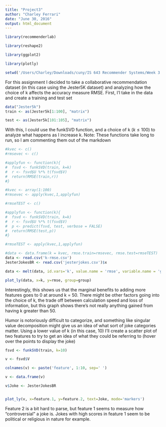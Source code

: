 ```yaml
---
title: "Project3"
author: "Charley Ferrari"
date: "June 30, 2016"
output: html_document
---
```



```r

library(recommenderlab)

library(reshape2)

library(ggplot2)

library(plotly)

setwd('/Users/Charley/Downloads/cuny/IS 643 Recommender Systems/Week 3')

```

For this assignment I decided to take a collaborative recommendation dataset (in this case using the Jester5K dataset) and analyzing how the choice of k affects the accuracy measure RMSE. First, I'l take in the data and create a training and test set


```r

data("Jester5k")
train <- as(Jester5k[1:100], "matrix")

test <- as(Jester5k[101:105], "matrix")

```

With this, I could use the funkSVD function, and a choice of k ($k \leq 100$) to analyze what happens as I increase k. Note: These functions take long to run, so I am commenting them out of the markdown

```r

#kvec <- c()
#rmsevec <- c()

#applyfun <- function(k){
#  fsvd <- funkSVD(train, k=k)
#  r <- fsvd$U %*% t(fsvd$V)
#  return(RMSE(train,r))
#}

#kvec <- array(1:100)
#rmsevec <- apply(kvec,1,applyfun)

#rmseTEST <- c()

#applyfun <- function(k){
#  fsvd <- funkSVD(train, k=k)
#  r <- fsvd$U %*% t(fsvd$V)
#  p <- predict(fsvd, test, verbose = FALSE)
#  return(RMSE(test,p))
#}

#rmseTEST <- apply(kvec,1,applyfun)

#data <- data.frame(k = kvec, rmse.train=rmsevec, rmse.test=rmseTEST)
data <- read.csv('k-rmse.csv')
JesterJokesBR <- read.csv('jesterjokes.csv')$x

data <- melt(data, id.vars='k', value.name = 'rmse', variable.name = 'group')

plot_ly(data, x=k, y=rmse, group=group)

```

Interestingly, this shows us that the marginal benefits to adding more features goes to 0 at around k = 50. There might be other factors going into the choice of k, the trade off between calculation speed and loss of information, but this graph shows there's not really anything gained from having k greater than 50.

Humor is notoriously difficult to categorize, and something like singular value decomposition might give us an idea of what sort of joke categories matter. Using a lower value of k (in this case, 10) I'll create a scatter plot of two features to try to get an idea of what they could be referring to (hover over the points to display the joke)

```r

fsvd <- funkSVD(train, k=10)

v <- fsvd$V

colnames(v) <- paste('feature', 1:10, sep=' ')

v <- data.frame(v)

v$Joke <- JesterJokesBR


plot_ly(v, x=feature.1, y=feature.2, text=Joke, mode='markers')

```

Feature 2 is a bit hard to parse, but feature 1 seems to measure how "controversial" a joke is. Jokes with high scores in feature 1 seem to be political or religious in nature for example.